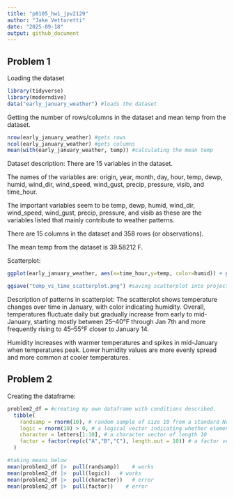 ```yaml
---
title: "p8105_hw1_jpv2129"
author: "Jake Vettoretti"
date: "2025-09-18"
output: github_document
---
```


## Problem 1

Loading the dataset
```r
library(tidyverse)
library(moderndive)
data("early_january_weather") #loads the dataset
```


Getting the number of rows/columns in the dataset and mean temp from the dataset.
```r
nrow(early_january_weather) #gets rows
ncol(early_january_weather) #gets columns
mean(with(early_january_weather, temp)) #calculating the mean temp
```

Dataset description:
There are 15 variables in the dataset.

The names of the variables are: origin, year, month, day, hour, temp, dewp, humid, wind_dir, wind_speed, wind_gust, 
precip, pressure, visib, and time_hour.

The important variables seem to be temp, dewp, humid, wind_dir, wind_speed, wind_gust, 
precip, pressure, and visib as these are the variables listed that mainly contribute to weather patterns.

There are 15 columns in the dataset and 358 rows (or observations).

The mean temp from the dataset is 39.58212 F.

Scatterplot:

```r
ggplot(early_january_weather, aes(x=time_hour,y=temp, color=humid)) + geom_point() #making the scatterplot with color points for humidity

ggsave("temp_vs_time_scatterplot.png") #saving scatterplot into project directory
```

Description of patterns in scatterplot:
The scatterplot shows temperature changes over time in January, with color indicating humidity. Overall, temperatures fluctuate daily but gradually increase from early to mid-January, starting mostly between 25–40°F through Jan 7th and more frequently rising to 45–55°F closer to January 14. 

Humidity increases with  warmer temperatures and spikes in mid-January when temperatures peak. Lower humidity values are more evenly spread and more common at cooler temperatures. 

## Problem 2

Creating the dataframe:

```r
problem2_df = #creating my own dataframe with conditions described.
  tibble(
    randsamp = rnorm(10), # random sample of size 10 from a standard Normal distribution
    logic = rnorm(10) > 0, # a logical vector indicating whether elements of the sample are greater than 0
    character = letters[1:10], # a character vector of length 10
    factor = factor(rep(c("A","B","C"), length.out = 10)) # a factor vector of length 10, with 3 different factor “levels”
  )

#taking means below
mean(problem2_df |>  pull(randsamp))    # works
mean(problem2_df |>  pull(logic))   # works
mean(problem2_df |>  pull(character))   # error 
mean(problem2_df |>  pull(factor))    # error 
```









